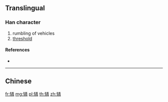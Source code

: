 {{character info/new}}
{{also|轔}}
==Translingual==

===Han character===
{{Han char|rn=159|rad=车|as=12|sn=16|four=|canj=KQFDQ}}

# rumbling of vehicles
# [[threshold]]

====References====
* {{Han ref|kx=1250.241|hdz=53557.040|uh=8F9A|ud=36762}}

----

==Chinese==
{{zh-see|轔}}
[[fr:辚]]
[[mg:辚]]
[[pl:辚]]
[[th:辚]]
[[zh:辚]]